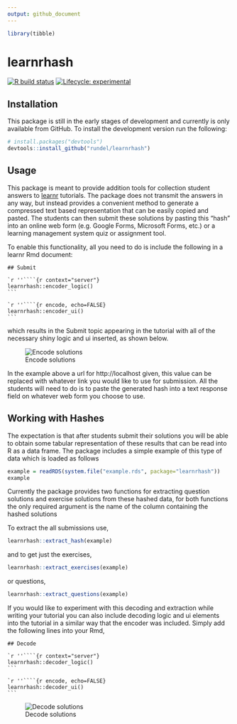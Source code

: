 ```yaml
---
output: github_document
---
```


```r
library(tibble)
```

# learnrhash

<!-- badges: start -->
[![R build status](https://github.com/rundel/learnrhash/workflows/R-CMD-check/badge.svg)](https://github.com/rundel/learnrhash/actions)
[![Lifecycle: experimental](https://img.shields.io/badge/lifecycle-experimental-orange.svg)](https://www.tidyverse.org/lifecycle/#experimental)
<!-- badges: end -->

## Installation

This package is still in the early stages of development and currently is only available from GitHub. To install the development version run the following:

```r
# install.packages("devtools")
devtools::install_github("rundel/learnrhash")
```

## Usage

This package is meant to provide addition tools for collection student answers to [learnr](https://rstudio.github.io/learnr/) tutorials.
The package does not transmit the answers in any way, but instead provides a convenient method to generate a compressed text based representation that can be easily copied and pasted. The students can then submit these solutions by pasting this "hash" into an online web form (e.g. Google Forms, Microsoft Forms, etc.) or a learning management system quiz or assignment tool.

To enable this functionality, all you need to do is include the following in a learnr Rmd document:
````
## Submit

`r ''````{r context="server"}
learnrhash::encoder_logic()
```

`r ''````{r encode, echo=FALSE}
learnrhash::encoder_ui()
```
````
which results in the Submit topic appearing in the tutorial with all of the necessary shiny logic and ui inserted, as shown below.

![Encode solutions](man/figures/encode.gif)

In the example above a url for http://localhost given, this value can be replaced with whatever link you would like to use for submission.
All the students will need to do is to paste the generated hash into a text response field on whatever web form you choose to use.

## Working with Hashes

The expectation is that after students submit their solutions you will be able to obtain some tabular representation of these results that can be read into R as a data frame.
The package includes a simple example of this type of data which is loaded as follows

```r
example = readRDS(system.file("example.rds", package="learnrhash"))
example
```

Currently the package provides two functions for extracting question solutions and exercise solutions from these hashed data, for both functions the only required argument is the name of the column containing the hashed solutions

To extract the all submissions use,
```r
learnrhash::extract_hash(example)
```

and to get just the exercises,
```r
learnrhash::extract_exercises(example)
```
or questions,
```r
learnrhash::extract_questions(example)
```

If you would like to experiment with this decoding and extraction while writing your tutorial you can also include decoding logic and ui elements into the tutorial in a similar way that the encoder was included. 
Simply add the following lines into your Rmd,
````
## Decode

`r ''````{r context="server"}
learnrhash::decoder_logic()
```

`r ''````{r encode, echo=FALSE}
learnrhash::decoder_ui()
```
````
![Decode solutions](man/figures/decode.gif)

